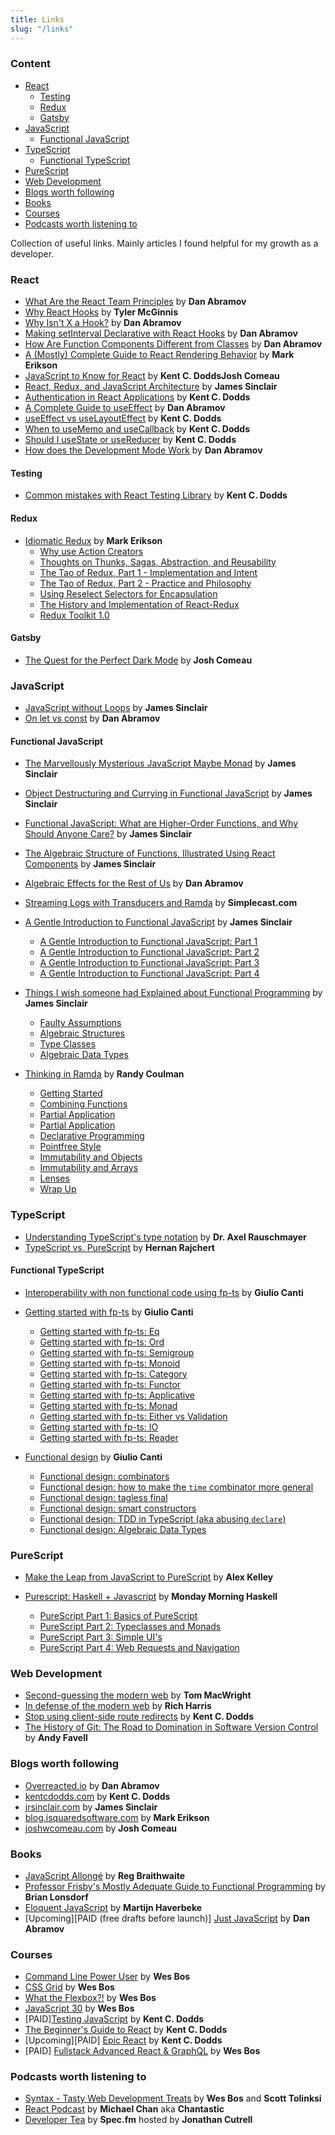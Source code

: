 ```yaml
---
title: Links
slug: "/links"
---
```


### Content

- [React](#react)
  - [Testing](#react-testing)
  - [Redux](#react-redux)
  - [Gatsby](#react-gatsby)
- [JavaScript](#javascript)
  - [Functional JavaScript](#functional-javascript)
- [TypeScript](#typescript)
  - [Functional TypeScript](#functional-typescript)
- [PureScript](#purescript)
- [Web Development](#web-dev)
- [Blogs worth following](#blogs)
- [Books](#books)
- [Courses](#courses)
- [Podcasts worth listening to](#podcasts)

Collection of useful links. Mainly articles I found helpful for my growth as a developer.

### <a name="react"></a>React

- [What Are the React Team Principles](https://overreacted.io/what-are-the-react-team-principles/) by **Dan Abramov**
- [Why React Hooks](https://tylermcginnis.com/why-react-hooks/) by **Tyler McGinnis**
- [Why Isn't X a Hook?](https://overreacted.io/why-isnt-x-a-hook/) by **Dan Abramov**
- [Making setInterval Declarative with React Hooks](https://overreacted.io/making-setinterval-declarative-with-react-hooks/) by **Dan Abramov**
- [How Are Function Components Different from Classes](https://overreacted.io/how-are-function-components-different-from-classes/) by **Dan Abramov**
- [A (Mostly) Complete Guide to React Rendering Behavior](https://blog.isquaredsoftware.com/2020/05/blogged-answers-a-mostly-complete-guide-to-react-rendering-behavior/) by **Mark Erikson**
- [JavaScript to Know for React](https://kentcdodds.com/blog/javascript-to-know-for-react) by **Kent C. DoddsJosh Comeau**
- [React, Redux, and JavaScript Architecture](https://jrsinclair.com/articles/2018/react-redux-javascript-architecture/) by **James Sinclair**
- [Authentication in React Applications](https://kentcdodds.com/blog/authentication-in-react-applications) by **Kent C. Dodds**
- [A Complete Guide to useEffect](https://overreacted.io/a-complete-guide-to-useeffect/) by **Dan Abramov**
- [useEffect vs useLayoutEffect](https://kentcdodds.com/blog/useeffect-vs-uselayouteffect) by **Kent C. Dodds**
- [When to useMemo and useCallback](https://kentcdodds.com/blog/usememo-and-usecallback) by **Kent C. Dodds**
- [Should I useState or useReducer](https://kentcdodds.com/blog/javascript-to-know-for-react) by **Kent C. Dodds**
- [How does the Development Mode Work](https://overreacted.io/how-does-the-development-mode-work/) by **Dan Abramov**

#### <a name="react-testing"></a>Testing

- [Common mistakes with React Testing Library](https://kentcdodds.com/blog/common-mistakes-with-react-testing-library) by **Kent C. Dodds**

#### <a name="react-redux"></a>Redux

- [Idiomatic Redux](https://blog.isquaredsoftware.com/series/idiomatic-redux/) by **Mark Erikson**
  - [Why use Action Creators](https://blog.isquaredsoftware.com/2016/10/idiomatic-redux-why-use-action-creators/)
  - [Thoughts on Thunks, Sagas, Abstraction, and Reusability](https://blog.isquaredsoftware.com/2017/01/idiomatic-redux-thoughts-on-thunks-sagas-abstraction-and-reusability/)
  - [The Tao of Redux, Part 1 - Implementation and Intent](https://blog.isquaredsoftware.com/2017/05/idiomatic-redux-tao-of-redux-part-1/)
  - [The Tao of Redux, Part 2 - Practice and Philosophy](https://blog.isquaredsoftware.com/2017/05/idiomatic-redux-tao-of-redux-part-2/)
  - [Using Reselect Selectors for Encapsulation](https://blog.isquaredsoftware.com/2017/12/idiomatic-redux-using-reselect-selectors/)
  - [The History and Implementation of React-Redux](https://blog.isquaredsoftware.com/2018/11/react-redux-history-implementation/)
  - [Redux Toolkit 1.0](https://blog.isquaredsoftware.com/2019/10/redux-starter-kit-1.0/)

#### <a name="react-gatsby"></a>Gatsby

- [The Quest for the Perfect Dark Mode](https://joshwcomeau.com/gatsby/dark-mode/) by **Josh Comeau**

### <a name="javascript"></a>JavaScript

- [JavaScript without Loops](https://jrsinclair.com/articles/2017/javascript-without-loops/) by **James Sinclair**
- [On let vs const](https://overreacted.io/on-let-vs-const/) by **Dan Abramov**

#### <a name="functional-javascript"></a>Functional JavaScript

- [The Marvellously Mysterious JavaScript Maybe Monad](https://jrsinclair.com/articles/2016/marvellously-mysterious-javascript-maybe-monad/) by **James Sinclair**
- [Object Destructuring and Currying in Functional JavaScript](https://jrsinclair.com/articles/2018/currying-destructured-function-parameters-javascript/) by **James Sinclair**
- [Functional JavaScript: What are Higher-Order Functions, and Why Should Anyone Care?](https://jrsinclair.com/articles/2019/what-is-a-higher-order-function-and-why-should-anyone-care/) by **James Sinclair**
- [The Algebraic Structure of Functions, Illustrated Using React Components](https://jrsinclair.com/articles/2020/algebraic-structure-of-functions-illustrated-with-react-components/) by **James Sinclair**
- [Algebraic Effects for the Rest of Us](https://overreacted.io/algebraic-effects-for-the-rest-of-us/) by **Dan Abramov**
- [Streaming Logs with Transducers and Ramda](https://simplectic.com/blog/2015/ramda-transducers-logs/) by **Simplecast.com**


- [A Gentle Introduction to Functional JavaScript](https://jrsinclair.com/articles/2016/gentle-introduction-to-functional-javascript-intro/) by **James Sinclair**
  - [A Gentle Introduction to Functional JavaScript: Part 1](https://jrsinclair.com/articles/2016/gentle-introduction-to-functional-javascript-intro/)
  - [A Gentle Introduction to Functional JavaScript: Part 2](https://jrsinclair.com/articles/2016/gentle-introduction-to-functional-javascript-arrays/)
  - [A Gentle Introduction to Functional JavaScript: Part 3](https://jrsinclair.com/articles/2016/gentle-introduction-to-functional-javascript-functions/)
  - [A Gentle Introduction to Functional JavaScript: Part 4](https://jrsinclair.com/articles/2016/gentle-introduction-to-functional-javascript-style/)


- [Things I wish someone had Explained about Functional Programming](https://jrsinclair.com/articles/2019/what-i-wish-someone-had-explained-about-functional-programming/) by **James Sinclair**
  - [Faulty Assumptions](https://jrsinclair.com/articles/2019/what-i-wish-someone-had-explained-about-functional-programming/)
  - [Algebraic Structures](https://jrsinclair.com/articles/2019/algebraic-structures-what-i-wish-someone-had-explained-about-functional-programming/)
  - [Type Classes](https://jrsinclair.com/articles/2019/type-classes-what-i-wish-someone-had-explained-about-functional-programming/)
  - [Algebraic Data Types](https://jrsinclair.com/articles/2019/algebraic-data-types-what-i-wish-someone-had-explained-about-functional-programming/)


- [Thinking in Ramda](https://randycoulman.com/blog/categories/thinking-in-ramda/) by **Randy Coulman**
  - [Getting Started](https://randycoulman.com/blog/2016/05/24/thinking-in-ramda-getting-started/)
  - [Combining Functions](https://randycoulman.com/blog/2016/05/31/thinking-in-ramda-combining-functions/)
  - [Partial Application](https://randycoulman.com/blog/2016/06/07/thinking-in-ramda-partial-application/)
  - [Partial Application](https://randycoulman.com/blog/2016/06/07/thinking-in-ramda-partial-application/)
  - [Declarative Programming](https://randycoulman.com/blog/2016/06/14/thinking-in-ramda-declarative-programming/)
  - [Pointfree Style](https://randycoulman.com/blog/2016/06/21/thinking-in-ramda-pointfree-style/)
  - [Immutability and Objects](https://randycoulman.com/blog/2016/06/28/thinking-in-ramda-immutability-and-objects/)
  - [Immutability and Arrays](https://randycoulman.com/blog/2016/07/05/thinking-in-ramda-immutability-and-arrays/)
  - [Lenses](https://randycoulman.com/blog/2016/07/12/thinking-in-ramda-lenses/)
  - [Wrap Up](https://randycoulman.com/blog/2016/07/19/thinking-in-ramda-wrap-up/)

### <a name="typescript"></a>TypeScript

- [Understanding TypeScript's type notation](https://2ality.com/2018/04/type-notation-typescript.html) by **Dr. Axel Rauschmayer**
- [TypeScript vs. PureScript](https://blog.logrocket.com/typescript-vs-purescript-not-all-compilers-are-created-equal-c16dadaa7d3e/) by **Hernan Rajchert**

#### <a name="functional-typescript"></a>Functional TypeScript

- [Interoperability with non functional code using fp-ts](https://dev.to/gcanti/interoperability-with-non-functional-code-using-fp-ts-432e) by **Giulio Canti**


- [Getting started with fp-ts](https://dev.to/gcanti/getting-started-with-fp-ts-setoid-39f3) by **Giulio Canti**
  - [Getting started with fp-ts: Eq](https://dev.to/gcanti/getting-started-with-fp-ts-setoid-39f3)
  - [Getting started with fp-ts: Ord](https://dev.to/gcanti/getting-started-with-fp-ts-ord-5f1e)
  - [Getting started with fp-ts: Semigroup](https://dev.to/gcanti/getting-started-with-fp-ts-semigroup-2mf7)
  - [Getting started with fp-ts: Monoid](https://dev.to/gcanti/getting-started-with-fp-ts-monoid-ja0)
  - [Getting started with fp-ts: Category](https://dev.to/gcanti/getting-started-with-fp-ts-category-4c9a)
  - [Getting started with fp-ts: Functor](https://dev.to/gcanti/getting-started-with-fp-ts-functor-36ek)
  - [Getting started with fp-ts: Applicative](https://dev.to/gcanti/getting-started-with-fp-ts-applicative-1kb3)
  - [Getting started with fp-ts: Monad](https://dev.to/gcanti/getting-started-with-fp-ts-monad-6k)
  - [Getting started with fp-ts: Either vs Validation](https://dev.to/gcanti/getting-started-with-fp-ts-either-vs-validation-5eja)
  - [Getting started with fp-ts: IO](https://dev.to/gcanti/getting-started-with-fp-ts-io-36p6)
  - [Getting started with fp-ts: Reader](https://dev.to/gcanti/getting-started-with-fp-ts-reader-1ie5)


- [Functional design](https://dev.to/gcanti/functional-design-combinators-14pn) by **Giulio Canti**
  - [Functional design: combinators](https://dev.to/gcanti/functional-design-combinators-14pn)
  - [Functional design: how to make the `time` combinator more general](https://dev.to/gcanti/functional-design-how-to-make-the-time-combinator-more-general-3fge)
  - [Functional design: tagless final](https://dev.to/gcanti/functional-design-tagless-final-332k)
  - [Functional design: smart constructors](https://dev.to/gcanti/functional-design-smart-constructors-14nb)
  - [Functional design: TDD in TypeScript (aka abusing `declare`) ](https://dev.to/gcanti/functional-design-tdd-in-typescript-aka-abusing-declare-59il)
  - [Functional design: Algebraic Data Types](https://dev.to/gcanti/functional-design-algebraic-data-types-36kf)

### <a name="purescript"></a>PureScript

- [Make the Leap from JavaScript to PureScript](https://medium.com/@kelleyalex/index-make-the-leap-from-javascript-to-purescript-a1566d657e9c) by **Alex Kelley**


- [Purescript: Haskell + Javascript](https://mmhaskell.com/purescript) by **Monday Morning Haskell**
  - [PureScript Part 1: Basics of PureScript](https://mmhaskell.com/purescript-1)
  - [PureScript Part 2: Typeclasses and Monads](https://mmhaskell.com/purescript-2)
  - [PureScript Part 3: Simple UI's](https://mmhaskell.com/purescript-3)
  - [PureScript Part 4: Web Requests and Navigation](https://mmhaskell.com/purescript-4)

### <a name="web-dev"></a>Web Development

- [Second-guessing the modern web](https://macwright.org/2020/05/10/spa-fatigue.html) by **Tom MacWright**
- [In defense of the modern web](https://dev.to/richharris/in-defense-of-the-modern-web-2nia) by **Rich Harris**
- [Stop using client-side route redirects](https://kentcdodds.com/blog/stop-using-client-side-route-redirects) by **Kent C. Dodds**
- [The History of Git: The Road to Domination in Software Version Control](https://www.welcometothejungle.com/en/articles/btc-history-git) by **Andy Favell**

### <a name="blogs"></a>Blogs worth following

- [Overreacted.io](https://overreacted.io) by **Dan Abramov**
- [kentcdodds.com](https://kentcdodds.com/) by **Kent C. Dodds**
- [jrsinclair.com](https://jrsinclair.com/) by **James Sinclair**
- [blog.isquaredsoftware.com](https://blog.isquaredsoftware.com/) by **Mark Erikson**
- [joshwcomeau.com](https://joshwcomeau.com/) by **Josh Comeau**

### <a name="books"></a>Books

- [JavaScript Allongé](https://leanpub.com/javascriptallongesix/read) by **Reg Braithwaite**
- [Professor Frisby's Mostly Adequate Guide to Functional Programming](https://github.com/MostlyAdequate/mostly-adequate-guide) by **Brian Lonsdorf**
- [Eloquent JavaScript](https://eloquentjavascript.net/) by **Martijn Haverbeke**
- \[Upcoming\]\[PAID (free drafts before launch)\] [Just JavaScript](https://justjavascript.com/) by **Dan Abramov**

### <a name="courses"></a>Courses

- [Command Line Power User](https://commandlinepoweruser.com/) by **Wes Bos**
- [CSS Grid](https://cssgrid.io/) by **Wes Bos**
- [What the Flexbox?!](https://flexbox.io/) by **Wes Bos**
- [JavaScript 30](https://javascript30.com/) by **Wes Bos**
- \[PAID\][Testing JavaScript](https://testingjavascript.com/) by **Kent C. Dodds**
- [The Beginner's Guide to React](https://egghead.io/courses/the-beginner-s-guide-to-react) by **Kent C. Dodds**
- \[Upcoming\]\[PAID\] [Epic React](https://epicreact.dev/) by **Kent C. Dodds**
- \[PAID\] [Fullstack Advanced React & GraphQL](https://advancedreact.com/) by **Wes Bos**

### <a name="podcasts"></a>Podcasts worth listening to

- [Syntax - Tasty Web Development Treats](https://syntax.fm/) by **Wes Bos** and **Scott Tolinksi**
- [React Podcast](https://reactpodcast.simplecast.com/) by **Michael Chan** aka **Chantastic**
- [Developer Tea](https://spec.fm/podcasts/developer-tea) by **Spec.fm** hosted by **Jonathan Cutrell**
